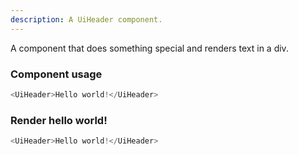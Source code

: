 ```yaml
---
description: A UiHeader component.
---
```



A component that does something special and renders text in a div.

### Component usage
```js
<UiHeader>Hello world!</UiHeader>
```

### Render hello world!

```js live
<UiHeader>Hello world!</UiHeader>
```
